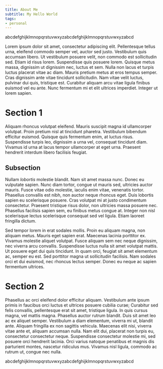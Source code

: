 ```yaml
---
title: About Me
subtitle: My Hello World
tags:
- personal
---
```


abcdefghijklmnopqrstuvwxyzabcdefghijklmnopqrstuvwxyzabcd

Lorem ipsum dolor sit amet, consectetur adipiscing elit. Pellentesque tellus urna, eleifend commodo semper vel, auctor
sed justo. Vestibulum quis accumsan libero. Ut vestibulum posuere velit, non commodo est sollicitudin sed. Etiam id
risus lorem. Suspendisse quis posuere lorem. Quisque metus massa, dignissim ut dignissim nec, luctus et sem. Nulla non
lacus et turpis luctus placerat vitae ac diam. Mauris pretium metus at eros tempus semper. Cras dignissim ante vitae
tincidunt sollicitudin. Nam vitae velit luctus, pulvinar dui quis, tristique est. Curabitur aliquam arcu vitae ligula
finibus euismod vel eu ante. Nunc fermentum mi et elit ultrices imperdiet. Integer ut lorem sapien.

# Section 1
Aliquam rhoncus volutpat eleifend. Mauris suscipit magna id ullamcorper volutpat. Proin pretium nisl at tincidunt
pharetra. Vestibulum bibendum efficitur euismod. Quisque quis fermentum enim, at luctus risus. Suspendisse turpis leo,
dignissim a urna vel, consequat tincidunt diam. Vivamus id urna at lacus tempor ullamcorper at eget urna. Praesent
hendrerit interdum libero facilisis feugiat.

## Subsection
Nullam *lobortis* molestie blandit. Nam sit amet massa nunc. Donec eu vulputate sapien. Nunc diam tortor, congue ut mauris
sed, ultricies auctor mauris. Fusce vitae odio molestie, iaculis enim vitae, venenatis tortor. Phasellus convallis est
nibh, non auctor neque rhoncus eget. Duis lobortis sapien eu scelerisque posuere. Cras volutpat mi at justo
condimentum consectetur. Praesent tristique risus dolor, non ultricies massa posuere nec. Phasellus facilisis sapien
sem, eu finibus metus congue at. Integer non nisl scelerisque lectus scelerisque consequat sed vel ligula. Etiam
laoreet fringilla dictum.

Sed tempor lorem in erat sodales mollis. Proin eu aliquam magna, non aliquam metus. Mauris eget sapien erat. Maecenas
lacinia porttitor ex. Vivamus molestie aliquet volutpat. Fusce aliquam sem nec neque dignissim, nec viverra arcu
convallis. Suspendisse luctus nulla sit amet volutpat mattis. Ut posuere eget dui quis tincidunt. In quam orci,
feugiat sit amet elementum ac, semper eu est. Sed porttitor magna ut sollicitudin facilisis. Nam sodales orci et dui
euismod, nec rhoncus lectus semper. Donec eu neque ac sapien fermentum ultrices.

# Section 2
Phasellus ac orci eleifend dolor efficitur aliquam. Vestibulum ante ipsum primis in faucibus orci luctus et ultrices
posuere cubilia curae; Curabitur sed felis convallis, pellentesque erat sit amet, tristique ligula. In quis cursus
magna, vel mattis magna. Phasellus auctor rutrum blandit. Duis sit amet leo ac ex aliquet semper. Vestibulum a diam
elementum, viverra mi ut, blandit ante. Aliquam fringilla ex non sagittis vehicula. Maecenas elit nisi, viverra vitae
ante et, aliquam accumsan nulla. Nam elit dui, placerat non turpis eu, consectetur consectetur neque. Suspendisse
consectetur molestie mi, sed posuere orci hendrerit lacinia. Orci varius natoque penatibus et magnis dis parturient
montes, nascetur ridiculus mus. Vivamus nisl ligula, commodo ac rutrum ut, congue nec nulla.

abcdefghijklmnopqrstuvwxyzabcdefghijklmnopqrstuvwxyzabcd
